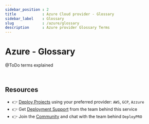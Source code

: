 ```yaml
---
sidebar_position : 2
title            : Azure Cloud provider - Glossary
sidebar_label    : Glossary
slug             : /azure/glossary
description      : Azure provider Glossary Terms
---
```


# Azure - Glossary

@ToDo terms explained

<br />

## Resources

- 👉 [Deploy Projects](https://deploypro.dev/) using your preferred provider: `AWS`, `GCP`, `Azzure`
- 👉 Get [Deployment Support](https://deploypro.dev/support/) from the team behind this service
- 👉 Join the [Community](https://discord.gg/qQhjQZhnur) and chat with the team behind `DeployPRO`
